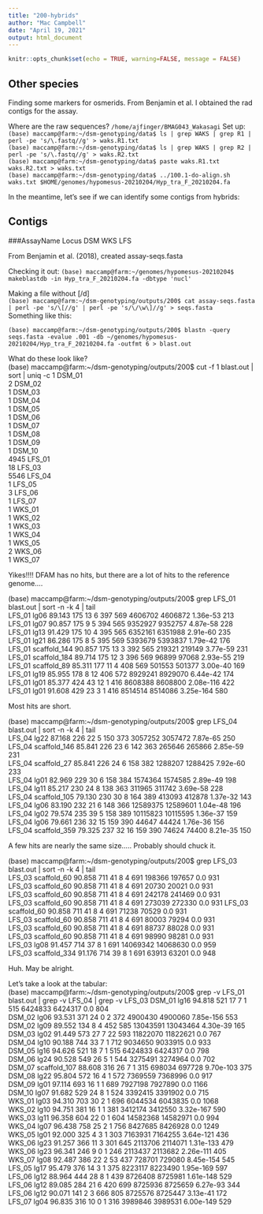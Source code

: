 ```yaml
---
title: "200-hybrids"
author: "Mac Campbell"
date: "April 19, 2021"
output: html_document
---
```


```r
knitr::opts_chunk$set(echo = TRUE, warning=FALSE, message = FALSE)
```

## Other species
Finding some markers for osmerids. From Benjamin et al. I obtained the rad contigs for the assay.

Where are the raw sequences?
`/home/ajfinger/BMAG043_Wakasagi`
Set up:    
`(base) maccamp@farm:~/dsm-genotyping/data$ ls | grep WAKS | grep R1 | perl -pe 's/\.fastq//g' > waks.R1.txt`     
`(base) maccamp@farm:~/dsm-genotyping/data$ ls | grep WAKS | grep R2 | perl -pe 's/\.fastq//g' > waks.R2.txt`    
`(base) maccamp@farm:~/dsm-genotyping/data$ paste waks.R1.txt waks.R2.txt > waks.txt`     
`(base) maccamp@farm:~/dsm-genotyping/data$ ../100.1-do-align.sh waks.txt $HOME/genomes/hypomesus-20210204/Hyp_tra_F_20210204.fa`

In the meantime, let's see if we can identify some contigs from hybrids:

## Contigs
###AssayName Locus DSM WKS LFS

From Benjamin et al. (2018), created assay-seqs.fasta

Checking it out:
`(base) maccamp@farm:~/genomes/hypomesus-20210204$ makeblastdb -in Hyp_tra_F_20210204.fa -dbtype 'nucl'`

Making a file without [/d]   
`(base) maccamp@farm:~/dsm-genotyping/outputs/200$ cat assay-seqs.fasta  | perl -pe 's/\[//g' | perl -pe 's/\/\w\]//g' > seqs.fasta`   
Something like this:

`(base) maccamp@farm:~/dsm-genotyping/outputs/200$ blastn -query seqs.fasta -evalue .001 -db ~/genomes/hypomesus-20210204/Hyp_tra_F_20210204.fa -outfmt 6 > blast.out`

What do these look like?     
(base) maccamp@farm:~/dsm-genotyping/outputs/200$ cut -f 1 blast.out | sort | uniq -c
      1 DSM_01   
      2 DSM_02   
      1 DSM_03   
      1 DSM_04  
      1 DSM_05   
      1 DSM_06   
      1 DSM_07     
      1 DSM_08   
      1 DSM_09   
      1 DSM_10    
   4945 LFS_01   
     18 LFS_03    
   5546 LFS_04    
      1 LFS_05    
      3 LFS_06   
      1 LFS_07    
      1 WKS_01  
      1 WKS_02     
      1 WKS_03  
      1 WKS_04  
      1 WKS_05  
      2 WKS_06    
      1 WKS_07     
 
 Yikes!!!! DFAM has no hits, but there are a lot of hits to the reference genome....
 
 (base) maccamp@farm:~/dsm-genotyping/outputs/200$ grep LFS_01 blast.out  | sort -n -k 4 | tail     
LFS_01	lg06	89.143	175	13	6	397	569	4606702	4606872	1.36e-53	213    
LFS_01	lg07	90.857	175	9	5	394	565	9352927	9352757	4.87e-58	228    
LFS_01	lg13	91.429	175	10	4	395	565	6352161	6351988	2.91e-60	235    
LFS_01	lg21	86.286	175	8	5	395	569	5393679	5393837	1.79e-42	176    
LFS_01	scaffold_144	90.857	175	13	3	392	565	219321	219149	3.77e-59	231     
LFS_01	scaffold_184	89.714	175	12	3	396	569	96899	97068	2.93e-55	219    
LFS_01	scaffold_89	85.311	177	11	4	408	569	501553	501377	3.00e-40	169    
LFS_01	lg19	85.955	178	8	12	406	572	8929241	8929070	6.44e-42	174    
LFS_01	lg01	85.377	424	43	12	1	416	8608388	8608800	2.08e-116	422   
LFS_01	lg01	91.608	429	23	3	1	416	8514514	8514086	3.25e-164	580   

Most hits are short.

(base) maccamp@farm:~/dsm-genotyping/outputs/200$ grep LFS_04 blast.out  | sort -n -k 4 | tail     
LFS_04	lg22	87.168	226	22	5	150	373	3057252	3057472	7.87e-65	250    
LFS_04	scaffold_146	85.841	226	23	6	142	363	265646	265866	2.85e-59	231    
LFS_04	scaffold_27	85.841	226	24	6	158	382	1288207	1288425	7.92e-60	233    
LFS_04	lg01	82.969	229	30	6	158	384	1574364	1574585	2.89e-49	198    
LFS_04	lg11	85.217	230	24	8	138	363	311965	311742	3.69e-58	228    
LFS_04	scaffold_105	79.130	230	30	8	164	389	413093	412878	1.37e-32	143   
LFS_04	lg06	83.190	232	21	6	148	366	12589375	12589601	1.04e-48	196   
LFS_04	lg02	79.574	235	39	5	158	389	10115823	10115595	1.36e-37	159   
LFS_04	lg06	79.661	236	32	15	159	390	44647	44424	1.76e-36	156   
LFS_04	scaffold_359	79.325	237	32	16	159	390	74624	74400	8.21e-35	150    

A few hits are nearly the same size..... Probably should chuck it.     

(base) maccamp@farm:~/dsm-genotyping/outputs/200$ grep LFS_03 blast.out  | sort -n -k 4 | tail    
LFS_03	scaffold_60	90.858	711	41	8	4	691	198366	197657	0.0	931    
LFS_03	scaffold_60	90.858	711	41	8	4	691	20730	20021	0.0	931    
LFS_03	scaffold_60	90.858	711	41	8	4	691	242178	241469	0.0	931       
LFS_03	scaffold_60	90.858	711	41	8	4	691	273039	272330	0.0	931
LFS_03	scaffold_60	90.858	711	41	8	4	691	71238	70529	0.0	931   
LFS_03	scaffold_60	90.858	711	41	8	4	691	80003	79294	0.0	931   
LFS_03	scaffold_60	90.858	711	41	8	4	691	88737	88028	0.0	931   
LFS_03	scaffold_60	90.858	711	41	8	4	691	98990	98281	0.0	931   
LFS_03	lg08	91.457	714	37	8	1	691	14069342	14068630	0.0	959    
LFS_03	scaffold_334	91.176	714	39	8	1	691	63913	63201	0.0	948   

Huh.  May be alright.    

Let's take a look at the tabular:    
(base) maccamp@farm:~/dsm-genotyping/outputs/200$ grep -v LFS_01 blast.out | grep -v LFS_04 | grep -v LFS_03
DSM_01	lg16	94.818	521	17	7	1	515	6424833	6424317	0.0	804    
DSM_02	lg06	93.531	371	24	0	2	372	4900430	4900060	7.85e-156	553    
DSM_02	lg09	89.552	134	8	4	452	585	13043591	13043464	4.30e-39	165      
DSM_03	lg02	91.449	573	27	7	22	593	11822070	11822621	0.0	767    
DSM_04	lg10	90.188	744	33	7	1	712	9034650	9033915	0.0	933     
DSM_05	lg16	94.626	521	18	7	1	515	6424833	6424317	0.0	798     
DSM_06	lg24	90.528	549	26	5	1	544	3275491	3274964	0.0	702    
DSM_07	scaffold_107	88.608	316	26	7	1	315	698034	697728	9.70e-103	375     
DSM_08	lg22	95.804	572	16	4	1	572	7369559	7368996	0.0	917      
DSM_09	lg01	97.114	693	16	1	1	689	7927198	7927890	0.0	1166    
DSM_10	lg07	91.682	529	24	8	1	524	3392415	3391902	0.0	715     
WKS_01	lg03	94.310	703	30	2	1	696	6044534	6043835	0.0	1068    
WKS_02	lg10	94.751	381	16	1	1	381	3412174	3412550	3.32e-167	590     
WKS_03	lg11	96.358	604	22	0	1	604	14582368	14582971	0.0	994     
WKS_04	lg07	96.438	758	25	2	1	756	8427685	8426928	0.0	1249     
WKS_05	lg01	92.000	325	4	3	1	303	7163931	7164255	3.64e-121	436     
WKS_06	lg23	91.257	366	11	3	301	645	2113706	2114071	1.31e-133	479     
WKS_06	lg23	96.341	246	9	0	1	246	2113437	2113682	2.26e-111	405        
WKS_07	lg08	92.487	386	22	2	53	437	728701	729080	8.45e-154	545      
LFS_05	lg17	95.479	376	14	3	1	375	8223117	8223490	1.95e-169	597     
LFS_06	lg12	88.964	444	28	8	1	439	8726408	8725981	1.61e-148	529     
LFS_06	lg12	89.085	284	21	6	420	699	8725936	8725659	6.27e-93	344     
LFS_06	lg12	90.071	141	2	3	666	805	8725576	8725447	3.13e-41	172    
LFS_07	lg04	96.835	316	10	0	1	316	3989846	3989531	6.00e-149	529     
 




 





